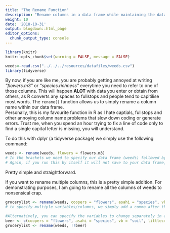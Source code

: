 ```yaml
---
title: "The Rename Function"
description: "Rename columns in a data frame while maintaining the data in tact"
weight: 10
date: '2018-10-31'
output: blogdown::html_page
editor_options:
  chunk_output_type: console
---
```

```r
library(knitr)
knitr::opts_chunk$set(warning = FALSE, message = FALSE)
```

```r
weeds<-read.csv("../../../resources/datafiles/weeds.csv")
library(tidyverse)
```  

By now, if you are like me, you are probably getting annoyed at writing *"flowers.m3"* or *"species.richness"* everytime you need to refer to one of those columns. This will happen **ALOT** with data you enter or obtain from others, as R converts any spaces to fullstops and people tend to capitilise most words. The `rename()` function allows us to simply rename a column name within our data frame.  
Personally, this is my favourite function in R as I hate captials, fullstops and other annoying column name problems that slow down coding or generate errors. Trust me, when you spend an hour trying to fix a line of code only to find a single capital letter is missing, you will understand.


To do this with dplyr (a tidyverse package) we simply use the following command:  

```r
weeds <- rename(weeds, flowers = flowers.m3)
# In the brackets we need to specify our data frame (weeds) followed by a second argument specifying the name we want for our column = the name we already have.
# Again, if you run this by itself it will not save to your data frame, unless you direct it to your data frame variable using the <- 
```

Pretty simple and straightforward.   

If you want to rename multiple columns, this is a pretty simple addition. For demonstrating purposes, I am going to rename all the columns of weeds to nonsensical crap.  

```r
grocerylist <- rename(weeds, coopers = "flowers", asahi = "species", vb = "soil", littlecreatures = "weeds")
# to specify multiple variables/columns, we simply add a comma after the first rename and keep going. 
```

```r
#Alternatively, you can specify the variables to change separately in a line before the `rename()` command.  
beer <- c(coopers = "flowers", asahi = "species", vb = "soil", littlecreatures = "weeds")
grocerylist <- rename(weeds, !!beer)
```
